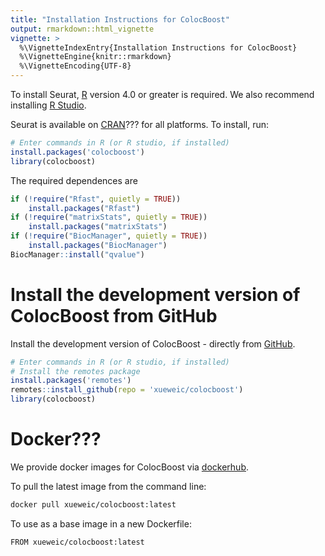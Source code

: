 ```yaml
---
title: "Installation Instructions for ColocBoost"
output: rmarkdown::html_vignette
vignette: >
  %\VignetteIndexEntry{Installation Instructions for ColocBoost}
  %\VignetteEngine{knitr::rmarkdown}
  %\VignetteEncoding{UTF-8}
---
```


To install Seurat, [R](https://www.r-project.org/) version 4.0 or greater is required. We also recommend installing [R Studio](https://posit.co/).


Seurat is available on [CRAN](https://cran.r-project.org/package=colocboost)??? for all platforms. To install, run: 

```r
# Enter commands in R (or R studio, if installed)
install.packages('colocboost')
library(colocboost)
```

The required dependences are

```r
if (!require("Rfast", quietly = TRUE))
    install.packages("Rfast")
if (!require("matrixStats", quietly = TRUE))
    install.packages("matrixStats")
if (!require("BiocManager", quietly = TRUE))
    install.packages("BiocManager")
BiocManager::install("qvalue")
```


# Install the development version of ColocBoost from GitHub

Install the development version of ColocBoost - directly from [GitHub](https://github.com/StatFunGen/colocboost).

```r
# Enter commands in R (or R studio, if installed)
# Install the remotes package
install.packages('remotes')
remotes::install_github(repo = 'xueweic/colocboost')
library(colocboost)
```


# Docker???

We provide docker images for ColocBoost via [dockerhub](???).

To pull the latest image from the command line:

```sh
docker pull xueweic/colocboost:latest
```

To use as a base image in a new Dockerfile:

```sh
FROM xueweic/colocboost:latest
```

